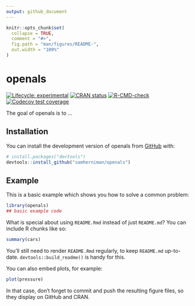```yaml
---
output: github_document
---
```


<!-- README.md is generated from README.Rmd. Please edit that file -->

```r
knitr::opts_chunk$set(
  collapse = TRUE,
  comment = "#>",
  fig.path = "man/figures/README-",
  out.width = "100%"
)
```

# openals

<!-- badges: start -->
[![Lifecycle: experimental](https://img.shields.io/badge/lifecycle-experimental-orange.svg)](https://lifecycle.r-lib.org/articles/stages.html#experimental)
[![CRAN status](https://www.r-pkg.org/badges/version/openals)](https://CRAN.R-project.org/package=openals)
[![R-CMD-check](https://github.com/samherniman/openals/actions/workflows/R-CMD-check.yaml/badge.svg)](https://github.com/samherniman/openals/actions/workflows/R-CMD-check.yaml)
[![Codecov test coverage](https://codecov.io/gh/samherniman/openals/branch/main/graph/badge.svg)](https://app.codecov.io/gh/samherniman/openals?branch=main)
<!-- badges: end -->

The goal of openals is to ...

## Installation

You can install the development version of openals from [GitHub](https://github.com/) with:

``` r
# install.packages("devtools")
devtools::install_github("samherniman/openals")
```

## Example

This is a basic example which shows you how to solve a common problem:

```r
library(openals)
## basic example code
```

What is special about using `README.Rmd` instead of just `README.md`? You can include R chunks like so:

```r
summary(cars)
```

You'll still need to render `README.Rmd` regularly, to keep `README.md` up-to-date. `devtools::build_readme()` is handy for this.

You can also embed plots, for example:

```r
plot(pressure)
```

In that case, don't forget to commit and push the resulting figure files, so they display on GitHub and CRAN.
